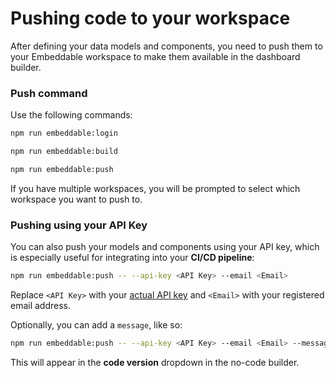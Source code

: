 # Pushing code to your workspace

After defining your data models and components, you need to push them to your Embeddable workspace to make them available in the dashboard builder.

### Push command

Use the following commands:

```bash
npm run embeddable:login
```

```bash
npm run embeddable:build
```

```bash
npm run embeddable:push
```

If you have multiple workspaces, you will be prompted to select which workspace you want to push to.

### Pushing using your API Key

You can also push your models and components using your API key, which is especially useful for integrating into your **CI/CD pipeline**:

```bash
npm run embeddable:push -- --api-key <API Key> --email <Email>
```

Replace `<API Key>` with your [actual API key](/getting-started/set-up-your-workspace#retrieve-your-api-key) and `<Email>` with your registered email address.

Optionally, you can add a `message`, like so:

```bash
npm run embeddable:push -- --api-key <API Key> --email <Email> --message <Message>
```

This will appear in the **code version** dropdown in the no-code builder. 